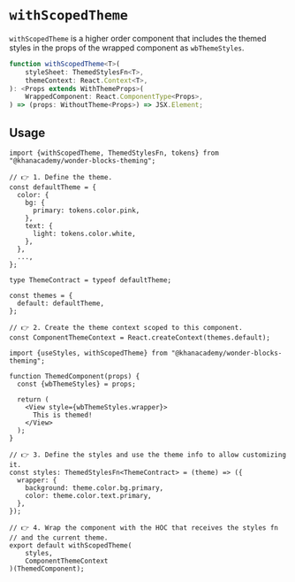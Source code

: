 


<Meta title="Theming / withScopedTheme" />

# `withScopedTheme`

`withScopedTheme` is a higher order component that includes the themed styles in
the props of the wrapped component as `wbThemeStyles`.

```ts
function withScopedTheme<T>(
    styleSheet: ThemedStylesFn<T>,
    themeContext: React.Context<T>,
): <Props extends WithThemeProps>(
    WrappedComponent: React.ComponentType<Props>,
) => (props: WithoutTheme<Props>) => JSX.Element;
```

## Usage

```tsx
import {withScopedTheme, ThemedStylesFn, tokens} from "@khanacademy/wonder-blocks-theming";

// 👉 1. Define the theme.
const defaultTheme = {
  color: {
    bg: {
      primary: tokens.color.pink,
    },
    text: {
      light: tokens.color.white,
    },
  },
  ...,
};

type ThemeContract = typeof defaultTheme;

const themes = {
  default: defaultTheme,
};

// 👉 2. Create the theme context scoped to this component.
const ComponentThemeContext = React.createContext(themes.default);

import {useStyles, withScopedTheme} from "@khanacademy/wonder-blocks-theming";

function ThemedComponent(props) {
  const {wbThemeStyles} = props;

  return (
    <View style={wbThemeStyles.wrapper}>
      This is themed!
    </View>
  );
}

// 👉 3. Define the styles and use the theme info to allow customizing it.
const styles: ThemedStylesFn<ThemeContract> = (theme) => ({
  wrapper: {
    background: theme.color.bg.primary,
    color: theme.color.text.primary,
  },
});

// 👉 4. Wrap the component with the HOC that receives the styles fn
// and the current theme.
export default withScopedTheme(
    styles,
    ComponentThemeContext
)(ThemedComponent);
```

<WithScopedThemeExample />
